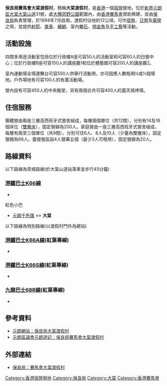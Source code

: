 {{Infobox Holiday Camp
|代表圖像= HK_PLK_JC_TaiTongHolidayCamp.jpg
|度假村名字 = 保良局賽馬會大棠渡假村
|管理者 = [[保良局|保良局]]、[[香港賽馬會|香港賽馬會]]
|地址 = [[新界|新界]][[元朗區|元朗區]][[大棠|大棠]][[大棠山道|大棠山道]]31號
|建成日期 = 1994年7月
|營地前身 = 
|宿位數目 = 團體營：200人<br>家庭營：68人<br>露營區：20人
|入營類別 = 宿營、日營、和露營
}}

'''保良局賽馬會大棠渡假村'''，簡稱'''大棠渡假村'''，是[[香港|香港]]一個[[宿營|宿營]]營地，位於[[新界|新界]][[元朗區|元朗區]][[大棠|大棠]][[大棠山道|大棠山道]]31號，處[[大欖郊野公園|大欖郊野公園]]範圍內，由[[香港賽馬會|香港賽馬會]]資助興建，並由[[保良局|保良局]]負責管理，於1994年7月啟用。渡假村佔地約12公頃，可作[[宿營|宿營]]、[[日營|日營]]及[[露營|露營]]之用，並提供[[射箭|射箭]]、[[單車|單車]]、[[繩網|繩網]]、室內[[攀石|攀石]]、[[撈金魚|撈金魚]]及[[手工藝|手工藝]]等活動。

==活動設施==
四間多用途活動室包括位於行政樓A座可容50人的活動室和可容60人的日營中心；位於行政樓B座可容150人的講座廳1和位於體藝館可容200人的講座廳2。

室內運動場全場連舞台可容550人供舉行活動用，亦可因應人數租用¼或½個場地。戶外場地有可容100人的有蓋活動場。

營內設有可容450人的中央飯堂，另有兩個合共可容400人的露天燒烤場。

==住宿服務==
團體營由兩座三層高西班牙式營舍組成，每層兩個單位（共12間），分別有14及18個床位（[[雙層床|雙層床]]），固定營額為200人。家庭營由一座三層高西班牙式營舍組成，每層有兩至三個單位（共9間），分別可住6人、8人及10人（少量為雙層床），固定營額為68人。露營營區設4人營幕五個（最少3人可租用），固定營額為20人。

==路線資料==
以下路線為常規路線(於大棠山道站落車並步行45分鐘)
===[[港鐵巴士K66線|港鐵巴士K66線]]=== 
*{{HK Bus Route KLNT|K66|inline}}
紅色小巴
*[[元朗千色匯|元朗千色匯]] ↔ '''大棠'''


以下路線為特別路線(以渡假村門外為總站)
===[[港鐵巴士K66線|港鐵巴士K66A線]](紅葉專線)=== 
*{{HK Bus Route KLNT|K66A|inline}}

===[[港鐵巴士K66線|港鐵巴士K66S線]](紅葉專線)=== 
*{{HK Bus Route KLNT|K66S|inline}}

===[[九龍巴士68R線|九龍巴士68R線]](紅葉專線)=== 
*{{HK Bus Route KLNT|68R|inline}}

==參考資料==
*[http://www.yl.hk/plk.htm 元朗網站：保良局大棠渡假村] {{Wayback|url=http://www.yl.hk/plk.htm |date=20190911230810 }}
*[https://web.archive.org/web/20111119032030/http://www.go2yl.com/food.asp?id=n08&lang=tra 元朗區議會元朗遊記：保良局賽馬會大棠渡假村]

==外部連結==
*[https://web.archive.org/web/20111008035438/http://poleungkuk.org.hk/jockey-club-tai-tong-holiday-camp/introduction.html 保良局：賽馬會大棠渡假村]

{{香港賽馬會}}
[[Category:香港宿營營地|Category:香港宿營營地]]
[[Category:保良局|Category:保良局]]
[[Category:大棠|Category:大棠]]
[[Category:香港賽馬會|Category:香港賽馬會]]